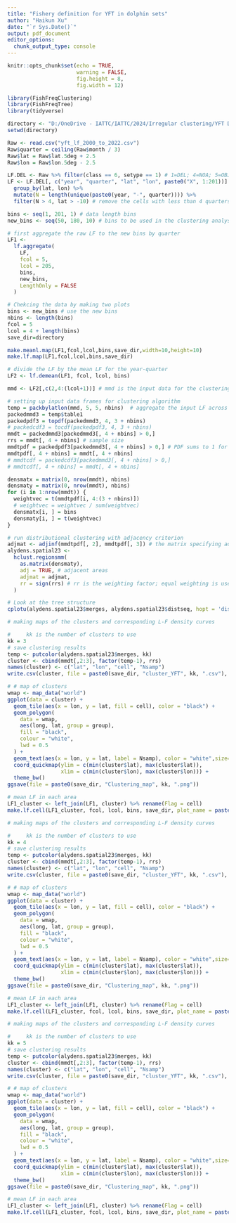```yaml
---
title: "Fishery definition for YFT in dolphin sets"
author: "Haikun Xu"
date: "`r Sys.Date()`"
output: pdf_document
editor_options: 
  chunk_output_type: console
---
```


```r
knitr::opts_chunk$set(echo = TRUE,
                      warning = FALSE,
                      fig.height = 8,
                      fig.width = 12)
```

```r
library(FishFreqClustering)
library(FishFreqTree)
library(tidyverse)

directory <- "D:/OneDrive - IATTC/IATTC/2024/Irregular clustering/YFT DEL/"
setwd(directory)

Raw <- read.csv("yft_lf_2000_to_2022.csv")
Raw$quarter = ceiling(Raw$month / 3)
Raw$lat = Raw$lat.5deg + 2.5
Raw$lon = Raw$lon.5deg - 2.5
```

```r
LF.DEL <- Raw %>% filter(class == 6, setype == 1) # 1=DEL; 4=NOA; 5=OBJ
LF <- LF.DEL[, c("year", "quarter", "lat", "lon", paste0("X", 1:201))] %>%
  group_by(lat, lon) %>%
  mutate(N = length(unique(paste0(year, "-", quarter)))) %>%
  filter(N > 4, lat > -10) # remove the cells with less than 4 quarters of data since 2000

bins <- seq(1, 201, 1) # data length bins
new_bins <- seq(50, 180, 10) # bins to be used in the clustering analysis

# first aggregate the raw LF to the new bins by quarter
LF1 <-
  lf.aggregate(
    LF,
    fcol = 5,
    lcol = 205,
    bins,
    new_bins,
    LengthOnly = FALSE
  )

# Chekcing the data by making two plots
bins <- new_bins # use the new bins
nbins <- length(bins)
fcol = 5
lcol = 4 + length(bins)
save_dir=directory

make.meanl.map(LF1,fcol,lcol,bins,save_dir,width=10,height=10)
make.lf.map(LF1,fcol,lcol,bins,save_dir)

# divide the LF by the mean LF for the year-quarter
LF2 <- lf.demean(LF1, fcol, lcol, bins)
```

```r
mmd <- LF2[,c(2,4:(lcol+1))] # mmd is the input data for the clustering analysis - it should have year, lat, lon, and bin numbers

# setting up input data frames for clustering algorithm
temp = packbylatlon(mmd, 5, 5, nbins)  # aggregate the input LF across time for each grid cell
packedmmd3 = temp$table1
packedpdf3 = topdf(packedmmd3, 4, 3 + nbins)
# packedcdf3 = tocdf(packedpdf3, 4, 3 + nbins)
mmdt = packedmmd3[packedmmd3[, 4 + nbins] > 0,]
rrs = mmdt[, 4 + nbins] # sample size
mmdtpdf = packedpdf3[packedmmd3[, 4 + nbins] > 0,] # PDF sums to 1 for each grid
mmdtpdf[, 4 + nbins] = mmdt[, 4 + nbins]
# mmdtcdf = packedcdf3[packedmmd3[, 4 + nbins] > 0,]
# mmdtcdf[, 4 + nbins] = mmdt[, 4 + nbins]

densmatx = matrix(0, nrow(mmdt), nbins)
densmaty = matrix(0, nrow(mmdt), nbins)
for (i in 1:nrow(mmdt)) {
  weightvec = t(mmdtpdf[i, 4:(3 + nbins)])
  # weightvec = weightvec / sum(weightvec)
  densmatx[i, ] = bins
  densmaty[i, ] = t(weightvec)
}

# run distributional clustering with adjacency criterion
adjmat <- adjinf(mmdtpdf[, 2], mmdtpdf[, 3]) # the matrix specifying adjacency 
alydens.spatial23 <-
  hclust.regionsmm(
    as.matrix(densmaty),
    adj = TRUE, # adjacent areas
    adjmat = adjmat,
    rr = sign(rrs) # rr is the weighting factor; equal weighting is used in this case
  )

# Look at the tree structure
cplotu(alydens.spatial23$merges, alydens.spatial23$distseq, hopt = 'dist')
```

```r
# making maps of the clusters and corresponding L-F density curves

#     kk is the number of clusters to use
kk = 3
# save clustering results
temp <- putcolor(alydens.spatial23$merges, kk)
cluster <- cbind(mmdt[,2:3], factor(temp-1), rrs)
names(cluster) <- c("lat", "lon", "cell", "Nsamp")
write.csv(cluster, file = paste0(save_dir, "cluster_YFT", kk, ".csv"), row.names = FALSE)

# # map of clusters
wmap <- map_data("world")
ggplot(data = cluster) +
  geom_tile(aes(x = lon, y = lat, fill = cell), color = "black") +
  geom_polygon(
    data = wmap,
    aes(long, lat, group = group),
    fill = "black",
    colour = "white",
    lwd = 0.5
  ) +
  geom_text(aes(x = lon, y = lat, label = Nsamp), color = "white",size=7) +
  coord_quickmap(ylim = c(min(cluster$lat), max(cluster$lat)),
                 xlim = c(min(cluster$lon), max(cluster$lon))) +
  theme_bw()
ggsave(file = paste0(save_dir, "Clustering_map", kk, ".png"))

# mean LF in each area
LF1_cluster <- left_join(LF1, cluster) %>% rename(Flag = cell)
make.lf.cell(LF1_cluster, fcol, lcol, bins, save_dir, plot_name = paste0("NewLF", kk))
```

```r
# making maps of the clusters and corresponding L-F density curves

#     kk is the number of clusters to use
kk = 4
# save clustering results
temp <- putcolor(alydens.spatial23$merges, kk)
cluster <- cbind(mmdt[,2:3], factor(temp-1), rrs)
names(cluster) <- c("lat", "lon", "cell", "Nsamp")
write.csv(cluster, file = paste0(save_dir, "cluster_YFT", kk, ".csv"), row.names = FALSE)

# # map of clusters
wmap <- map_data("world")
ggplot(data = cluster) +
  geom_tile(aes(x = lon, y = lat, fill = cell), color = "black") +
  geom_polygon(
    data = wmap,
    aes(long, lat, group = group),
    fill = "black",
    colour = "white",
    lwd = 0.5
  ) +
  geom_text(aes(x = lon, y = lat, label = Nsamp), color = "white",size=7) +
  coord_quickmap(ylim = c(min(cluster$lat), max(cluster$lat)),
                 xlim = c(min(cluster$lon), max(cluster$lon))) +
  theme_bw()
ggsave(file = paste0(save_dir, "Clustering_map", kk, ".png"))

# mean LF in each area
LF1_cluster <- left_join(LF1, cluster) %>% rename(Flag = cell)
make.lf.cell(LF1_cluster, fcol, lcol, bins, save_dir, plot_name = paste0("NewLF", kk))
```

```r
# making maps of the clusters and corresponding L-F density curves

#     kk is the number of clusters to use
kk = 5
# save clustering results
temp <- putcolor(alydens.spatial23$merges, kk)
cluster <- cbind(mmdt[,2:3], factor(temp-1), rrs)
names(cluster) <- c("lat", "lon", "cell", "Nsamp")
write.csv(cluster, file = paste0(save_dir, "cluster_YFT", kk, ".csv"), row.names = FALSE)

# # map of clusters
wmap <- map_data("world")
ggplot(data = cluster) +
  geom_tile(aes(x = lon, y = lat, fill = cell), color = "black") +
  geom_polygon(
    data = wmap,
    aes(long, lat, group = group),
    fill = "black",
    colour = "white",
    lwd = 0.5
  ) +
  geom_text(aes(x = lon, y = lat, label = Nsamp), color = "white",size=7) +
  coord_quickmap(ylim = c(min(cluster$lat), max(cluster$lat)),
                 xlim = c(min(cluster$lon), max(cluster$lon))) +
  theme_bw()
ggsave(file = paste0(save_dir, "Clustering_map", kk, ".png"))

# mean LF in each area
LF1_cluster <- left_join(LF1, cluster) %>% rename(Flag = cell)
make.lf.cell(LF1_cluster, fcol, lcol, bins, save_dir, plot_name = paste0("NewLF", kk))
```